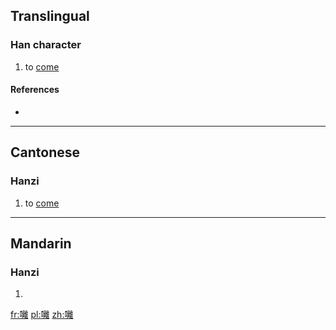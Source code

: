 ==Translingual==

===Han character===
{{Han char|rn=30|rad=口|as=18|sn=21|four=|canj=口卜月土 (RYBG)|ids=⿰[[口]][[離]]}}

# {{context|Cantonese}} to [[come]]

====References====
* {{Han ref|kx=0215.221|hdz=10706.101|uh=56C4|ud=22212}}

----

==Cantonese==

===Hanzi===
{{yue-hanzi|jyut=[[lai4]], [[lei4]]|y=lai4, lei4}}

# to [[come]]

----

==Mandarin==

===Hanzi===
{{cmn-hanzi|pin=[[lí]] ([[li2]])|wg=li<sup>2</sup>}}

# {{defn|lang=cmn|sort=口18}}

[[fr:囄]]
[[pl:囄]]
[[zh:囄]]